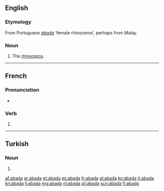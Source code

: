 ==English==

===Etymology===
From Portuguese ''[[#Portuguese|abada]]'' ‘female rhinoceros’, perhaps from Malay.

===Noun===
{{en-noun}}

# {{context|obsolete}} The [[rhinoceros]].

----

==French==

===Pronunciation===
* {{homophones|abadas|abadât|lang=fr}}

===Verb===
{{fr-verb-form}}

# {{conjugation of|abader||3|s|[[past historic]]|lang=fr}}

----

==Turkish==

===Noun===
{{head|tr|noun form}}

# {{locative of|aba|lang=tr}}

[[af:abada]]
[[ar:abada]]
[[et:abada]]
[[es:abada]]
[[fr:abada]]
[[gl:abada]]
[[ko:abada]]
[[it:abada]]
[[kn:abada]]
[[li:abada]]
[[mg:abada]]
[[nl:abada]]
[[pt:abada]]
[[scn:abada]]
[[fi:abada]]